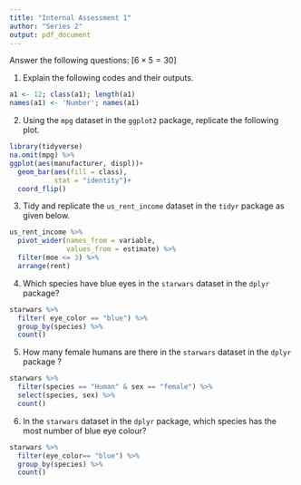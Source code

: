 ```yaml
---
title: "Internal Assessment 1"
author: "Series 2"
output: pdf_document
---
```


\begin{center}
{\Large ECON03SEC1}\\
{\Large Department of Economics}\\
{\Large Presidency University, Kolkata}\\
{\large Full Marks: 30}\\
{\large 09/11/2022}
\end{center}


Answer the following questions: [$6 \times 5 = 30$]

1. Explain the following codes and their outputs.
```r
a1 <- 12; class(a1); length(a1)
names(a1) <- 'Number'; names(a1)
```

2. Using the `mpg` dataset in the `ggplot2` package, replicate the following plot.

```r
library(tidyverse)
na.omit(mpg) %>% 
ggplot(aes(manufacturer, displ))+
  geom_bar(aes(fill = class),
           stat = "identity")+
  coord_flip()
```

3. Tidy and replicate the `us_rent_income` dataset in the `tidyr` package as given below.

```r
us_rent_income %>% 
  pivot_wider(names_from = variable,
              values_from = estimate) %>% 
  filter(moe <= 3) %>% 
  arrange(rent)

```

4. Which species have blue eyes in the `starwars` dataset in the `dplyr` package?
```r
starwars %>% 
  filter( eye_color == "blue") %>% 
  group_by(species) %>% 
  count()
```

5. How many female humans are there in the `starwars` dataset in the `dplyr` package ?
```r
starwars %>% 
  filter(species == "Human" & sex == "female") %>% 
  select(species, sex) %>% 
  count()
```

6. In the `starwars` dataset in the `dplyr` package, which species has the most number of blue eye colour?
```r
starwars %>% 
  filter(eye_color== "blue") %>% 
  group_by(species) %>% 
  count()
```